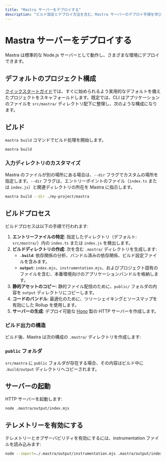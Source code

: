 ```yaml
---
title: "Mastra サーバーをデプロイする"
description: "ビルド設定とデプロイ方法を含む、Mastra サーバーのデプロイ手順を学びましょう。"
---
```





# Mastra サーバーをデプロイする

Mastra は標準的な Node.js サーバーとして動作し、さまざまな環境にデプロイできます。



## デフォルトのプロジェクト構成

[クイックスタートガイド](/docs/getting-started/installation)では、すぐに始められるよう実用的なデフォルトを備えたプロジェクトをスキャフォールドします。既定では、CLI はアプリケーションのファイルを `src/mastra/` ディレクトリ配下に整理し、次のような構成になります。

<FileTree>
  <FileTree.Folder name="src" defaultOpen>
    <FileTree.Folder name="mastra" defaultOpen>
      <FileTree.Folder name="agents" />
      <FileTree.Folder name="tools" />
      <FileTree.Folder name="workflows" />
      <FileTree.File name="index.ts" />
    </FileTree.Folder>
  </FileTree.Folder>
  <FileTree.File name="package.json" />
  <FileTree.File name="tsconfig.json" />
</FileTree>



## ビルド

`mastra build` コマンドでビルド処理を開始します。

```bash copy
mastra build
```

### 入力ディレクトリのカスタマイズ

Mastra のファイルが別の場所にある場合は、`--dir` フラグでカスタムの場所を指定します。`--dir` フラグは、エントリーポイントのファイル（`index.ts` または `index.js`）と関連ディレクトリの所在を Mastra に指示します。

```bash copy
mastra build --dir ./my-project/mastra
```



## ビルドプロセス

ビルドプロセスは以下の手順で行われます:

1. **エントリーファイルの特定**: 指定したディレクトリ（デフォルト: `src/mastra/`）内の `index.ts` または `index.js` を検出します。
2. **ビルドディレクトリの作成**: 次を含む `.mastra/` ディレクトリを生成します:
    - **`.build`**: 依存関係の分析、バンドル済みの依存関係、ビルド設定ファイルを含みます。
    - **`output`**: `index.mjs`、`instrumentation.mjs`、およびプロジェクト固有のファイルを含む、本番環境向けのアプリケーションバンドルを格納します。
3. **静的アセットのコピー**: 静的ファイル配信のために、`public/` フォルダの内容を `output` ディレクトリにコピーします。
4. **コードのバンドル**: 最適化のために、ツリーシェイキングとソースマップを有効にした Rollup を使用します。
5. **サーバーの生成**: デプロイ可能な [Hono](https://hono.dev) 製の HTTP サーバーを作成します。

### ビルド出力の構造

ビルド後、Mastra は次の構成の `.mastra/` ディレクトリを作成します:

<FileTree>
  <FileTree.Folder name=".mastra" defaultOpen>
    <FileTree.Folder name=".build" />
    <FileTree.Folder name="output" />
  </FileTree.Folder>
</FileTree>

### `public` フォルダ

`src/mastra` に `public` フォルダが存在する場合、その内容はビルド中に `.build/output` ディレクトリへコピーされます。



## サーバーの起動

HTTP サーバーを起動します:

```bash copy
node .mastra/output/index.mjs
```



## テレメトリーを有効にする

テレメトリーとオブザーバビリティを有効にするには、instrumentation ファイルを読み込みます:

```bash copy
node --import=./.mastra/output/instrumentation.mjs .mastra/output/index.mjs
```
